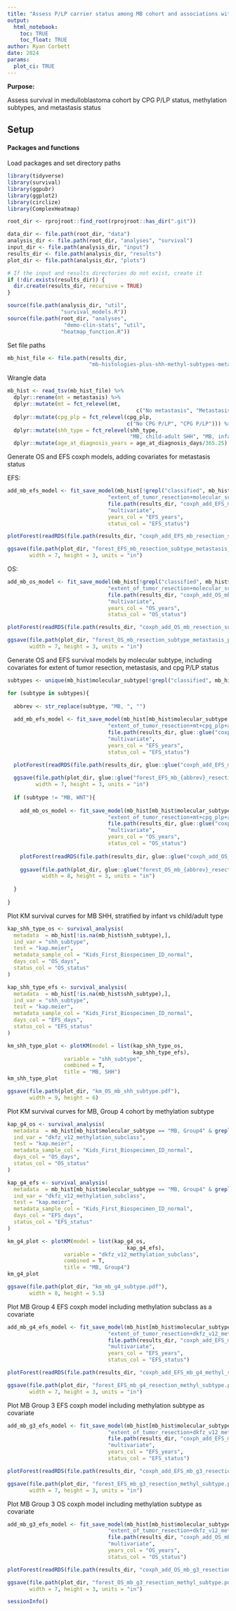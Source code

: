 ```yaml
---
title: "Assess P/LP carrier status among MB cohort and associations with survival"
output: 
  html_notebook:
    toc: TRUE
    toc_float: TRUE
author: Ryan Corbett
date: 2024
params:
  plot_ci: TRUE
---
```


**Purpose:** 

Assess survival in medulloblastoma cohort by CPG P/LP status, methylation subtypes, and metastasis status

## Setup

#### Packages and functions

Load packages and set directory paths
```r
library(tidyverse)
library(survival)
library(ggpubr)
library(ggplot2)
library(circlize)
library(ComplexHeatmap)

root_dir <- rprojroot::find_root(rprojroot::has_dir(".git"))

data_dir <- file.path(root_dir, "data")
analysis_dir <- file.path(root_dir, "analyses", "survival")
input_dir <- file.path(analysis_dir, "input")
results_dir <- file.path(analysis_dir, "results")
plot_dir <- file.path(analysis_dir, "plots")

# If the input and results directories do not exist, create it
if (!dir.exists(results_dir)) {
  dir.create(results_dir, recursive = TRUE)
}

source(file.path(analysis_dir, "util",
                 "survival_models.R"))
source(file.path(root_dir, "analyses", 
                  "demo-clin-stats", "util",
                 "heatmap_function.R"))
```

Set file paths

```r
mb_hist_file <- file.path(results_dir, 
                          "mb-histologies-plus-shh-methyl-subtypes-metastsis.tsv")
```

Wrangle data

```r
mb_hist <- read_tsv(mb_hist_file) %>%
  dplyr::rename(mt = metastasis) %>%
  dplyr::mutate(mt = fct_relevel(mt, 
                                         c("No metastasis", "Metastasis"))) %>%
  dplyr::mutate(cpg_plp = fct_relevel(cpg_plp,
                                      c("No CPG P/LP", "CPG P/LP"))) %>%
  dplyr::mutate(shh_type = fct_relevel(shh_type,
                                       "MB, child-adult SHH", "MB, infant SHH")) %>%
  dplyr::mutate(age_at_diagnosis_years = age_at_diagnosis_days/365.25)
```

Generate OS and EFS coxph models, adding covariates for metastasis status

EFS:

```r
add_mb_efs_model <- fit_save_model(mb_hist[!grepl("classified", mb_hist$molecular_subtype),],
                                "extent_of_tumor_resection+molecular_subtype+mt+cpg_plp+age_at_diagnosis_years",
                                file.path(results_dir, "coxph_add_EFS_mb_resection_subtype_metastasis_plp.RDS"),
                                "multivariate",
                                years_col = "EFS_years",
                                status_col = "EFS_status")

plotForest(readRDS(file.path(results_dir, "coxph_add_EFS_mb_resection_subtype_metastasis_plp.RDS")))

ggsave(file.path(plot_dir, "forest_EFS_mb_resection_subtype_metastasis_plp.pdf"),
       width = 7, height = 3, units = "in")
```
OS:

```r
add_mb_os_model <- fit_save_model(mb_hist[!grepl("classified", mb_hist$molecular_subtype),],
                                "extent_of_tumor_resection+molecular_subtype+mt+cpg_plp+age_at_diagnosis_years",
                                file.path(results_dir, "coxph_add_OS_mb_resection_subtype_metastasis_plp.RDS"),
                                "multivariate",
                                years_col = "OS_years",
                                status_col = "OS_status")

plotForest(readRDS(file.path(results_dir, "coxph_add_OS_mb_resection_subtype_metastasis_plp.RDS")))

ggsave(file.path(plot_dir, "forest_OS_mb_resection_subtype_metastasis_plp.pdf"),
       width = 7, height = 3, units = "in")
```

Generate OS and EFS survival models by molecular subtype, including covariates for extent of tumor resection, metastasis, and cpg P/LP status

```r
subtypes <- unique(mb_hist$molecular_subtype[!grepl("classified", mb_hist$molecular_subtype)])

for (subtype in subtypes){
  
  abbrev <- str_replace(subtype, "MB, ", "")
  
  add_mb_efs_model <- fit_save_model(mb_hist[mb_hist$molecular_subtype == subtype,],
                                "extent_of_tumor_resection+mt+cpg_plp+age_at_diagnosis_years",
                                file.path(results_dir, glue::glue("coxph_add_EFS_mb_{abbrev}_resection_metastasis_plp.RDS")),
                                "multivariate",
                                years_col = "EFS_years",
                                status_col = "EFS_status")
  
  plotForest(readRDS(file.path(results_dir, glue::glue("coxph_add_EFS_mb_{abbrev}_resection_metastasis_plp.RDS"))))

  ggsave(file.path(plot_dir, glue::glue("forest_EFS_mb_{abbrev}_resection_subtype_metastasis.pdf")),
         width = 7, height = 3, units = "in")
  
  if (subtype != "MB, WNT"){
  
    add_mb_os_model <- fit_save_model(mb_hist[mb_hist$molecular_subtype == subtype,],
                                "extent_of_tumor_resection+mt+cpg_plp+age_at_diagnosis_years",
                                file.path(results_dir, glue::glue("coxph_add_OS_mb_{abbrev}_resection_metastasis_plp.RDS")),
                                "multivariate",
                                years_col = "OS_years",
                                status_col = "OS_status")
    
    plotForest(readRDS(file.path(results_dir, glue::glue("coxph_add_OS_mb_{abbrev}_resection_metastasis_plp.RDS"))))
  
    ggsave(file.path(plot_dir, glue::glue("forest_OS_mb_{abbrev}_resection_subtype_metastasis.pdf")),
           width = 8, height = 3, units = "in")
    
  }
  
}
```
Plot KM survival curves for MB SHH, stratified by infant vs child/adult type 

```r
kap_shh_type_os <- survival_analysis(
  metadata  = mb_hist[!is.na(mb_hist$shh_subtype),],
  ind_var = "shh_subtype",
  test = "kap.meier",
  metadata_sample_col = "Kids_First_Biospecimen_ID_normal", 
  days_col = "OS_days",
  status_col = "OS_status"
)

kap_shh_type_efs <- survival_analysis(
  metadata  = mb_hist[!is.na(mb_hist$shh_subtype),],
  ind_var = "shh_subtype",
  test = "kap.meier",
  metadata_sample_col = "Kids_First_Biospecimen_ID_normal", 
  days_col = "EFS_days",
  status_col = "EFS_status"
)

km_shh_type_plot <- plotKM(model = list(kap_shh_type_os,
                                        kap_shh_type_efs),
                  variable = "shh_subtype",
                  combined = T, 
                  title = "MB, SHH")
km_shh_type_plot

ggsave(file.path(plot_dir, "km_OS_mb_shh_subtype.pdf"),
       width = 9, height = 6)
```
Plot KM survival curves for MB, Group 4 cohort by methylation subtype

```r
kap_g4_os <- survival_analysis(
  metadata  = mb_hist[mb_hist$molecular_subtype == "MB, Group4" & grepl("G34", mb_hist$dkfz_v12_methylation_subclass),],
  ind_var = "dkfz_v12_methylation_subclass",
  test = "kap.meier",
  metadata_sample_col = "Kids_First_Biospecimen_ID_normal", 
  days_col = "OS_days",
  status_col = "OS_status"
)

kap_g4_efs <- survival_analysis(
  metadata  = mb_hist[mb_hist$molecular_subtype == "MB, Group4" & grepl("G34", mb_hist$dkfz_v12_methylation_subclass),],
  ind_var = "dkfz_v12_methylation_subclass",
  test = "kap.meier",
  metadata_sample_col = "Kids_First_Biospecimen_ID_normal", 
  days_col = "EFS_days",
  status_col = "EFS_status"
)

km_g4_plot <- plotKM(model = list(kap_g4_os,
                                      kap_g4_efs),
                  variable = "dkfz_v12_methylation_subclass",
                  combined = T, 
                  title = "MB, Group4")
km_g4_plot

ggsave(file.path(plot_dir, "km_mb_g4_subtype.pdf"),
       width = 8, height = 5.5)
```
Plot MB Group 4 EFS coxph model including methylation subclass as a covariate

```r
add_mb_g4_efs_model <- fit_save_model(mb_hist[mb_hist$molecular_subtype == "MB, Group4" & grepl("G34", mb_hist$dkfz_v12_methylation_subclass),],
                                "extent_of_tumor_resection+dkfz_v12_methylation_subclass+cpg_plp+age_at_diagnosis_years",
                                file.path(results_dir, "coxph_add_EFS_mb_g4_methyl_subtype.RDS"),
                                "multivariate",
                                years_col = "EFS_years",
                                status_col = "EFS_status")

plotForest(readRDS(file.path(results_dir, "coxph_add_EFS_mb_g4_methyl_subtype.RDS")))

ggsave(file.path(plot_dir, "forest_EFS_mb_g4_resection_methyl_subtype.pdf"),
       width = 7, height = 3, units = "in")
```
Plot MB Group 3 EFS coxph model including methylation subtype as covariate

```r
add_mb_g3_efs_model <- fit_save_model(mb_hist[mb_hist$molecular_subtype == "MB, Group3" & grepl("G34", mb_hist$dkfz_v12_methylation_subclass),],
                                "extent_of_tumor_resection+dkfz_v12_methylation_subclass+cpg_plp+age_at_diagnosis_years",
                                file.path(results_dir, "coxph_add_EFS_mb_g3_resection_methyl_subtype.RDS"),
                                "multivariate",
                                years_col = "EFS_years",
                                status_col = "EFS_status")

plotForest(readRDS(file.path(results_dir, "coxph_add_EFS_mb_g3_resection_methyl_subtype.RDS")))

ggsave(file.path(plot_dir, "forest_EFS_mb_g3_resection_methyl_subtype.pdf"),
       width = 7, height = 3, units = "in")
```
Plot MB Group 3 OS coxph model including methylation subtype as covariate

```r
add_mb_g3_efs_model <- fit_save_model(mb_hist[mb_hist$molecular_subtype == "MB, Group3" & grepl("G34", mb_hist$dkfz_v12_methylation_subclass),],
                                "extent_of_tumor_resection+dkfz_v12_methylation_subclass+cpg_plp+age_at_diagnosis_years",
                                file.path(results_dir, "coxph_add_OS_mb_g3_resection_methyl_subtype.RDS"),
                                "multivariate",
                                years_col = "OS_years",
                                status_col = "OS_status")

plotForest(readRDS(file.path(results_dir, "coxph_add_OS_mb_g3_resection_methyl_subtype.RDS")))

ggsave(file.path(plot_dir, "forest_OS_mb_g3_resection_methyl_subtype.pdf"),
       width = 7, height = 3, units = "in")
```

```r
sessionInfo()
```